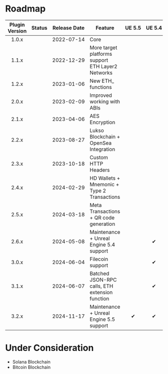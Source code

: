 
# Roadmap

| Plugin Version |   Status    |      Release Date       | Feature                                               | <nobr>UE 5.5</nobr> | <nobr>UE 5.4</nobr> | <nobr>UE 5.3</nobr> |    <nobr>UE 5.2</nobr>     |    <nobr>UE 5.1</nobr>     |    <nobr>UE 5.0</nobr>     |    <nobr>UE 4.27</nobr>    |
|:--------------:|:-----------:|:-----------------------:|-------------------------------------------------------|:-------------------:|:-------------------:|:-------------------:|:--------------------------:|:--------------------------:|:--------------------------:|:--------------------------:|
|     1.0.x      | <Released/> | <nobr>2022-07-14</nobr> | Core                                                  | <UE version="N/A"/> | <UE version="N/A"/> | <UE version="N/A"/> |    <UE version="N/A"/>     |             ✔              |             ✔              |             ✔              |
|     1.1.x      | <Released/> | <nobr>2022-12-29</nobr> | More target platforms support<br/>ETH Layer2 Networks | <UE version="N/A"/> | <UE version="N/A"/> | <UE version="N/A"/> |    <UE version="N/A"/>     |             ✔              |             ✔              |             ✔              |
|     1.2.x      | <Released/> | <nobr>2023-01-06</nobr> | New ETH_ functions                                    | <UE version="N/A"/> | <UE version="N/A"/> | <UE version="N/A"/> |    <UE version="N/A"/>     |             ✔              |             ✔              |             ✔              |
|     2.0.x      | <Released/> | <nobr>2023-02-09</nobr> | Improved working with ABIs                            | <UE version="N/A"/> | <UE version="N/A"/> | <UE version="N/A"/> |    <UE version="N/A"/>     |             ✔              |             ✔              |             ✔              |
|     2.1.x      | <Released/> | <nobr>2023-04-06</nobr> | AES Encryption                                        | <UE version="N/A"/> | <UE version="N/A"/> | <UE version="N/A"/> |    <UE version="N/A"/>     |             ✔              |             ✔              |             ✔              |
|     2.2.x      | <Released/> | <nobr>2023-08-27</nobr> | Lukso Blockchain + OpenSea Integration                | <UE version="N/A"/> | <UE version="N/A"/> | <UE version="N/A"/> |             ✔              |             ✔              |             ✔              | <UE version="Deprecated"/> |
|     2.3.x      | <Released/> | <nobr>2023-10-18</nobr> | Custom HTTP Headers                                   | <UE version="N/A"/> | <UE version="N/A"/> | <UE version="N/A"/> |             ✔              |             ✔              |             ✔              | <UE version="Deprecated"/> |
|     2.4.x      | <Released/> | <nobr>2024-02-29</nobr> | HD Wallets + Mnemonic + Type 2 Transactions           | <UE version="N/A"/> | <UE version="N/A"/> |          ✔          |             ✔              |             ✔              | <UE version="Deprecated"/> | <UE version="Deprecated"/> |
|     2.5.x      | <Released/> | <nobr>2024-03-18</nobr> | Meta Transactions + QR code generation                | <UE version="N/A"/> | <UE version="N/A"/> |          ✔          |             ✔              |             ✔              | <UE version="Deprecated"/> | <UE version="Deprecated"/> |
|     2.6.x      | <Released/> | <nobr>2024-05-08</nobr> | Maintenance + Unreal Engine 5.4 support               | <UE version="N/A"/> |          ✔          |          ✔          |             ✔              | <UE version="Deprecated"/> | <UE version="Deprecated"/> | <UE version="Deprecated"/> |
|     3.0.x      | <Released/> | <nobr>2024-06-04</nobr> | Filecoin support                                      | <UE version="N/A"/> |          ✔          |          ✔          |             ✔              | <UE version="Deprecated"/> | <UE version="Deprecated"/> | <UE version="Deprecated"/> |
|     3.1.x      | <Released/> | <nobr>2024-06-07</nobr> | Batched JSON-RPC calls, ETH extension function        | <UE version="N/A"/> |          ✔          |          ✔          |             ✔              | <UE version="Deprecated"/> | <UE version="Deprecated"/> | <UE version="Deprecated"/> |
|     3.2.x      | <Released/> | <nobr>2024-11-17</nobr> | Maintenance + Unreal Engine 5.5 support               |          ✔          |          ✔          |          ✔          | <UE version="Deprecated"/> | <UE version="Deprecated"/> | <UE version="Deprecated"/> | <UE version="Deprecated"/> |

# Under Consideration

* Solana Blockchain
* Bitcoin Blockchain
